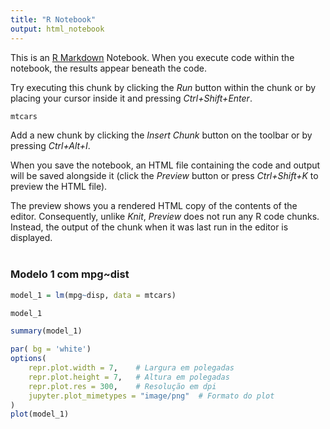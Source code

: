 ```yaml
---
title: "R Notebook"
output: html_notebook
---
```


This is an [R Markdown](http://rmarkdown.rstudio.com) Notebook. When you execute code within the notebook, the results appear beneath the code.

Try executing this chunk by clicking the *Run* button within the chunk or by placing your cursor inside it and pressing *Ctrl+Shift+Enter*.

```r
mtcars
```

Add a new chunk by clicking the *Insert Chunk* button on the toolbar or by pressing *Ctrl+Alt+I*.

When you save the notebook, an HTML file containing the code and output will be saved alongside it (click the *Preview* button or press *Ctrl+Shift+K* to preview the HTML file).

The preview shows you a rendered HTML copy of the contents of the editor. Consequently, unlike *Knit*, *Preview* does not run any R code chunks. Instead, the output of the chunk when it was last run in the editor is displayed.\
\

### Modelo 1 com mpg\~dist

```r
model_1 = lm(mpg~disp, data = mtcars)
```

```r
model_1
```

```r
summary(model_1)
```

```r
par( bg = 'white')
options(
    repr.plot.width = 7,    # Largura em polegadas
    repr.plot.height = 7,   # Altura em polegadas
    repr.plot.res = 300,    # Resolução em dpi
    jupyter.plot_mimetypes = "image/png"  # Formato do plot
)
plot(model_1)
````

